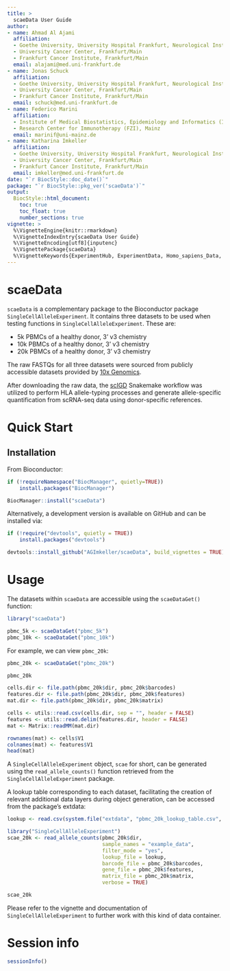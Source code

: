 ```yaml
---
title: >
  scaeData User Guide
author:
- name: Ahmad Al Ajami
  affiliation: 
  - Goethe University, University Hospital Frankfurt, Neurological Institute (Edinger Institute), Frankfurt/Main
  - University Cancer Center, Frankfurt/Main
  - Frankfurt Cancer Institute, Frankfurt/Main
  email: alajami@med.uni-frankfurt.de
- name: Jonas Schuck
  affiliation: 
  - Goethe University, University Hospital Frankfurt, Neurological Institute (Edinger Institute), Frankfurt/Main
  - University Cancer Center, Frankfurt/Main
  - Frankfurt Cancer Institute, Frankfurt/Main
  email: schuck@med.uni-frankfurt.de
- name: Federico Marini
  affiliation: 
  - Institute of Medical Biostatistics, Epidemiology and Informatics (IMBEI), Mainz
  - Research Center for Immunotherapy (FZI), Mainz
  email: marinif@uni-mainz.de
- name: Katharina Imkeller
  affiliation: 
  - Goethe University, University Hospital Frankfurt, Neurological Institute (Edinger Institute), Frankfurt/Main
  - University Cancer Center, Frankfurt/Main
  - Frankfurt Cancer Institute, Frankfurt/Main
  email: imkeller@med.uni-frankfurt.de
date: "`r BiocStyle::doc_date()`"
package: "`r BiocStyle::pkg_ver('scaeData')`"
output:
  BiocStyle::html_document:
    toc: true
    toc_float: true
    number_sections: true
vignette: >
  %\VignetteEngine{knitr::rmarkdown}
  %\VignetteIndexEntry{scaeData User Guide}
  %\VignetteEncoding[utf8]{inputenc}
  %\VignettePackage{scaeData}
  %\VignetteKeywords{ExperimentHub, ExperimentData, Homo_sapiens_Data, SingleCellData}
---
```


# scaeData

`scaeData` is a complementary package to the Bioconductor package `SingleCellAlleleExperiment`. It contains three datasets to be used when testing functions in `SingleCellAlleleExperiment`. These are: 

- 5k PBMCs of a healthy donor, 3' v3 chemistry
- 10k PBMCs of a healthy donor, 3' v3 chemistry
- 20k PBMCs of a healthy donor, 3' v3 chemistry

The raw FASTQs for all three datasets were sourced from publicly accessible datasets provided by [10x Genomics](https://www.10xgenomics.com/datasets).

After downloading the raw data, the [scIGD](https://github.com/AGImkeller/scIGD) Snakemake workflow was utilized to perform HLA allele-typing processes and generate allele-specific quantification from scRNA-seq data using donor-specific references.

# Quick Start

## Installation

From Bioconductor:

```r
if (!requireNamespace("BiocManager", quietly=TRUE))
    install.packages("BiocManager")

BiocManager::install("scaeData")
```

Alternatively, a development version is available on GitHub and can be installed via:

```r
if (!require("devtools", quietly = TRUE))
    install.packages("devtools")

devtools::install_github("AGImkeller/scaeData", build_vignettes = TRUE)
```

# Usage

The datasets within `scaeData` are accessible using the `scaeDataGet()` function:

```r
library("scaeData")
```

```r
pbmc_5k <- scaeDataGet("pbmc_5k")
pbmc_10k <- scaeDataGet("pbmc_10k")
```

For example, we can view `pbmc_20k`:

```r
pbmc_20k <- scaeDataGet("pbmc_20k")

pbmc_20k
```

```r
cells.dir <- file.path(pbmc_20k$dir, pbmc_20k$barcodes)
features.dir <- file.path(pbmc_20k$dir, pbmc_20k$features)
mat.dir <- file.path(pbmc_20k$dir, pbmc_20k$matrix)

cells <- utils::read.csv(cells.dir, sep = "", header = FALSE)
features <- utils::read.delim(features.dir, header = FALSE)
mat <- Matrix::readMM(mat.dir)

rownames(mat) <- cells$V1
colnames(mat) <- features$V1
head(mat)
```

A `SingleCellAlleleExperiment` object, `scae` for short, can be generated using the `read_allele_counts()` function retrieved from the `SingleCellAlleleExperiment` package.

A lookup table corresponding to each dataset, facilitating the creation of relevant additional data layers during object generation, can be accessed from the package's extdata:

```r
lookup <- read.csv(system.file("extdata", "pbmc_20k_lookup_table.csv", package="scaeData"))

library("SingleCellAlleleExperiment")
scae_20k <- read_allele_counts(pbmc_20k$dir,
                               sample_names = "example_data",
                               filter_mode = "yes",
                               lookup_file = lookup,
                               barcode_file = pbmc_20k$barcodes,
                               gene_file = pbmc_20k$features,
                               matrix_file = pbmc_20k$matrix,
                               verbose = TRUE)

scae_20k
```

Please refer to the vignette and documentation of `SingleCellAlleleExperiment` to further work with this kind of data container.

# Session info {-}

```r
sessionInfo()
```
